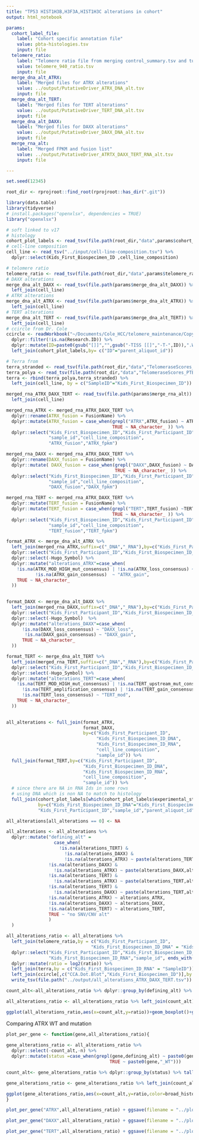 ```yaml
---
title: "TP53 HIST1H3B,H3F3A,HIST1H3C alterations in cohort"
output: html_notebook

params:
  cohort_label_file:
    label: "Cohort specific annotation file"
    value: pbta-histologies.tsv
    input: file
  telomere_ratio:
    label: "Telomere ratio file from merging control_summary.tsv and tumor_summary.tsv"
    value: telomere_940_ratio.tsv
    input: file  
  merge_dna_alt_ATRX:
    label: "Merged files for ATRX alterations"
    value: ../output/PutativeDriver_ATRX_DNA_alt.tsv
    input: file 
  merge_dna_alt_TERT:
    label: "Merged files for TERT alterations"
    value: ../output/PutativeDriver_TERT_DNA_alt.tsv
    input: file
  merge_dna_alt_DAXX:
    label: "Merged files for DAXX alterations"
    value: ../output/PutativeDriver_DAXX_DNA_alt.tsv
    input: file 
  merge_rna_alt:
    label: "Merged FPKM and fusion list"
    value: ../output/PutativeDriver_ATRTX_DAXX_TERT_RNA_alt.tsv
    input: file   

---
```


```r
set.seed(12345)

root_dir <- rprojroot::find_root(rprojroot::has_dir(".git"))

library(data.table)
library(tidyverse)
# install.packages("openxlsx", dependencies = TRUE)
library("openxlsx")

# soft linked to v17
# histology
cohort_plot_labels <- read_tsv(file.path(root_dir,"data",params$cohort_label_file)) 
# cell-line composition 
cell_line <- read_tsv("../input/cell-line-composition.tsv") %>% 
  dplyr::select(Kids_First_Biospecimen_ID ,cell_line_composition)

# telomere ratio
telomere_ratio <- read_tsv(file.path(root_dir,"data",params$telomere_ratio)) 
# DAXX alterations
merge_dna_alt_DAXX <- read_tsv(file.path(params$merge_dna_alt_DAXX)) %>%
  left_join(cell_line)
# ATRX alterations
merge_dna_alt_ATRX <- read_tsv(file.path(params$merge_dna_alt_ATRX)) %>%
  left_join(cell_line)
# TERT alterations
merge_dna_alt_TERT <- read_tsv(file.path(params$merge_dna_alt_TERT)) %>%
  left_join(cell_line)
# ccircle from Dr. Cole
ccircle <- readWorkbook("~/Documents/Cole_HCC/telomere_maintenance/Copy of pHGG_CCA_061318.xlsx") %>%
  dplyr::filter(!is.na(Research.ID)) %>%
  dplyr::mutate(ID=paste0(gsub("[]]","",gsub("-TISS [[]","-T-",ID)),".WGS")) %>%
  left_join(cohort_plot_labels,by= c("ID"="parent_aliquot_id"))

# Terra from 
terra_stranded <- read_tsv(file.path(root_dir,"data","TelomeraseScores_PTBAStranded_FPKM.txt"))
terra_polya <- read_tsv(file.path(root_dir,"data","TelomeraseScores_PTBAPolya_FPKM.txt"))
terra <- rbind(terra_polya,terra_stranded) %>%
  left_join(cell_line, by = c("SampleID"="Kids_First_Biospecimen_ID"))

merged_rna_ATRX_DAXX_TERT <- read_tsv(file.path(params$merge_rna_alt))  %>%
  left_join(cell_line)

merged_rna_ATRX <- merged_rna_ATRX_DAXX_TERT %>%
  dplyr::rename(ATRX_fusion = FusionName) %>%
  dplyr::mutate(ATRX_fusion = case_when(grepl("ATRX",ATRX_fusion) ~ ATRX_fusion,
                                        TRUE ~ NA_character_ )) %>%
  dplyr::select("Kids_First_Biospecimen_ID","Kids_First_Participant_ID",
                "sample_id","cell_line_composition",
                "ATRX_fusion","ATRX_fpkm")

merged_rna_DAXX <- merged_rna_ATRX_DAXX_TERT %>%
  dplyr::rename(DAXX_fusion = FusionName) %>%
  dplyr::mutate( DAXX_fusion = case_when(grepl("DAXX",DAXX_fusion) ~ DAXX_fusion,
                                         TRUE ~ NA_character_ )) %>%
  dplyr::select("Kids_First_Biospecimen_ID","Kids_First_Participant_ID",
                "sample_id","cell_line_composition",
                "DAXX_fusion","DAXX_fpkm")

merged_rna_TERT <- merged_rna_ATRX_DAXX_TERT %>%
  dplyr::mutate(TERT_fusion = FusionName) %>%
  dplyr::mutate(TERT_fusion = case_when(grepl("TERT",TERT_fusion) ~TERT_fusion,
                                        TRUE ~ NA_character_ )) %>%
  dplyr::select("Kids_First_Biospecimen_ID","Kids_First_Participant_ID",
                "sample_id","cell_line_composition",
                "TERT_fusion","TERT_fpkm")


```


```r

format_ATRX <- merge_dna_alt_ATRX %>%
  left_join(merged_rna_ATRX,suffix=c("_DNA","_RNA"),by=c("Kids_First_Participant_ID","sample_id","cell_line_composition")) %>%
  dplyr::select("Kids_First_Participant_ID","Kids_First_Biospecimen_ID_DNA","Kids_First_Biospecimen_ID_RNA",everything()) %>%
  dplyr::select(-Hugo_Symbol) %>% 
  dplyr::mutate("alterations_ATRX"=case_when(
    !is.na(ATRX_MOD_HIGH_mut_consensus) | !is.na(ATRX_loss_consensus) ~ "ATRX_loss",
           !is.na(ATRX_gain_consensus)  ~ "ATRX_gain",
    TRUE ~ NA_character_
  ))
  


```


```r

format_DAXX <- merge_dna_alt_DAXX %>%
  left_join(merged_rna_DAXX,suffix=c("_DNA","_RNA"),by=c("Kids_First_Participant_ID","sample_id","cell_line_composition")) %>%
  dplyr::select("Kids_First_Participant_ID","Kids_First_Biospecimen_ID_DNA","Kids_First_Biospecimen_ID_RNA",everything()) %>%
  dplyr::select(-Hugo_Symbol)  %>% 
  dplyr::mutate("alterations_DAXX"=case_when(
      !is.na(DAXX_loss_consensus) ~ "DAXX_loss",
       !is.na(DAXX_gain_consensus) ~ "DAXX_gain",
      TRUE ~ NA_character_
  ))


```


```r

format_TERT <- merge_dna_alt_TERT %>%
  left_join(merged_rna_TERT,suffix=c("_DNA","_RNA"),by=c("Kids_First_Participant_ID","sample_id","cell_line_composition")) %>% 
  dplyr::select("Kids_First_Participant_ID","Kids_First_Biospecimen_ID_DNA","Kids_First_Biospecimen_ID_RNA",everything()) %>%
  dplyr::select(-Hugo_Symbol) %>% 
  dplyr::mutate("alterations_TERT"=case_when(
    !is.na(TERT_MOD_HIGH_mut_consensus) | !is.na(TERT_upstream_mut_consensus) |
      !is.na(TERT_amplification_consensus) | !is.na(TERT_gain_consensus) |
      !is.na(TERT_loss_consensus) ~ "TERT_mod",
    TRUE ~ NA_character_
  ))
  


```

```r
all_alterations <- full_join(format_ATRX,
                             format_DAXX,
                             by=c("Kids_First_Participant_ID",
                                  "Kids_First_Biospecimen_ID_DNA",
                                  "Kids_First_Biospecimen_ID_RNA",
                                  "cell_line_composition",
                                  "sample_id")) %>%
  full_join(format_TERT,by=c("Kids_First_Participant_ID",
                             "Kids_First_Biospecimen_ID_DNA",
                             "Kids_First_Biospecimen_ID_RNA",
                             "cell_line_composition",
                             "sample_id")) %>%
  # since there are NA in RNA Ids in some rows 
  # using DNA which is non NA to match to histology
  full_join(cohort_plot_labels[which(cohort_plot_labels$experimental_strategy != "RNA-Seq" & cohort_plot_labels$composition == "Solid Tissue"),],
            by=c("Kids_First_Biospecimen_ID_DNA"="Kids_First_Biospecimen_ID",
            "Kids_First_Participant_ID","sample_id","parent_aliquot_id"))

all_alterations[all_alterations == 0] <- NA

all_alterations <- all_alterations %>% 
  dplyr::mutate("defining_alt" = 
                  case_when(
                    !is.na(alterations_TERT) &
                      !is.na(alterations_DAXX) & 
                      !is.na(alterations_ATRX) ~ paste(alterations_TERT,alterations_DAXX,alterations_ATRX),
                !is.na(alterations_DAXX) & 
                  !is.na(alterations_ATRX) ~ paste(alterations_DAXX,alterations_ATRX),
                !is.na(alterations_TERT) & 
                  !is.na(alterations_ATRX) ~ paste(alterations_TERT,alterations_ATRX),
                !is.na(alterations_TERT) & 
                  !is.na(alterations_DAXX) ~ paste(alterations_TERT,alterations_DAXX),
                !is.na(alterations_ATRX) ~ alterations_ATRX,
                !is.na(alterations_DAXX) ~ alterations_DAXX,
                !is.na(alterations_TERT) ~ alterations_TERT,
                TRUE ~ "no SNV/CNV alt"
                )
  )
```


```r
all_alterations_ratio <- all_alterations %>%
  left_join(telomere_ratio,by = c("Kids_First_Participant_ID",
                                "Kids_First_Biospecimen_ID_DNA" = "Kids_First_Biospecimen_ID_tumor")) %>%
  dplyr::select("Kids_First_Participant_ID","Kids_First_Biospecimen_ID_DNA",
                "Kids_First_Biospecimen_ID_RNA","sample_id", ends_with("fpkm"),ends_with("fusion"),ends_with("consensus"),ends_with("manta"),"ratio","defining_alt" ,"broad_histology") %>%
  dplyr::mutate(ratio = log2(ratio)) %>%
  left_join(terra,by = c("Kids_First_Biospecimen_ID_RNA" = "SampleID")) %>%
  left_join(ccircle[,c("CCA.Dot.Blot","Kids_First_Biospecimen_ID")],by = c("Kids_First_Biospecimen_ID_DNA" = "Kids_First_Biospecimen_ID")) %>%
  write_tsv(file.path("../output/all_alterations_ATRX_DAXX_TERT.tsv"))
```


```r

count_alt<-all_alterations_ratio %>% dplyr::group_by(defining_alt) %>% tally() %>% dplyr::mutate("count_alt"=paste0(defining_alt,"(",n,")"))

all_alterations_ratio <- all_alterations_ratio %>% left_join(count_alt)  

ggplot(all_alterations_ratio,aes(x=count_alt,y=ratio))+geom_boxplot()+geom_jitter(aes(color=broad_histology,alpha=0.001))+theme(axis.text.x = element_text(angle = 90))+ ggsave(filename = "../plots/all_alterations_ATRX_DAXX_TERT.png")
```


Comparing ATRX WT and mutation 
```r
plot_per_gene <- function(gene,all_alterations_ratio){
  
gene_alterations_ratio <- all_alterations_ratio %>%
  dplyr::select(-count_alt,-n) %>%
  dplyr::mutate(status =case_when(grepl(gene,defining_alt) ~ paste0(gene,"_mut"),
                                       TRUE ~ paste0(gene,"_WT"))) 

count_alt<- gene_alterations_ratio %>% dplyr::group_by(status) %>% tally() %>% dplyr::mutate("count_alt"=paste0(status,"(",n,")"))

gene_alterations_ratio <- gene_alterations_ratio %>% left_join(count_alt,by="status")  

ggplot(gene_alterations_ratio,aes(x=count_alt,y=ratio,color=broad_histology))+geom_boxplot()+theme(axis.text.x = element_text(angle = 90))
}

plot_per_gene("ATRX",all_alterations_ratio) + ggsave(filename = "../plots/all_alterations_ATRX.png")

plot_per_gene("DAXX",all_alterations_ratio) + ggsave(filename = "../plots/all_alterations_DAXX.png")

plot_per_gene("TERT",all_alterations_ratio) + ggsave(filename = "../plots/all_alterations_TERT.png")


```



